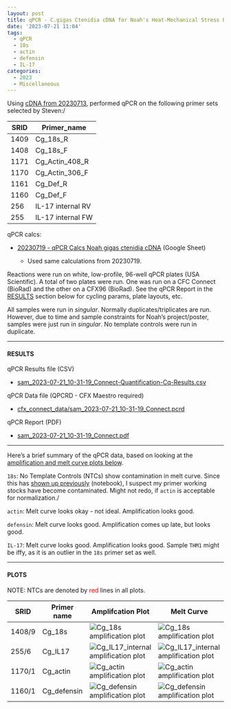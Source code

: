 ```yaml
---
layout: post
title: qPCR - C.gigas Ctenidia cDNA for Noah's Heat-Mechanical Stress Project
date: '2023-07-21 11:04'
tags: 
  - qPCR
  - 18s
  - actin
  - defensin
  - IL-17
categories: 
  - 2023
  - Miscellaneous
---
```

Using [cDNA from 20230713](https://robertslab.github.io/sams-notebook/posts/2023/2023-07-13-Reverse-Transcription---C.gigas-RNA-from-Noahs-Heat-Mechanical-Stress-Project/), performed qPCR on the following primer sets selected by Steven:/

| SRID | Primer_name       |
|------|-------------------|
| 1409 | Cg_18s_R          |
| 1408 | Cg_18s_F          |
| 1171 | Cg_Actin_408_R    |
| 1170 | Cg_Actin_306_F    |
| 1161 | Cg_Def_R          |
| 1160 | Cg_Def_F          |
| 256  | IL-17 internal RV |
| 255  | IL-17 internal FW |

qPCR calcs:

- [20230719 - qPCR Calcs Noah gigas ctenidia cDNA](https://docs.google.com/spreadsheets/d/1DXVSlQtKJsmwNEUbx-IOEdoOFy8FwFqmw8n7LW3pqgw/edit#gid=0) (Google Sheet)

  - Used same calculations from 20230719.

Reactions were run on white, low-profile, 96-well qPCR plates (USA Scientific). A total of two plates were run. One was run on a CFC Connect (BioRad) and the other on a CFX96 (BioRad). See the qPCR Report in the [RESULTS](#results) section below for cycling params, plate layouts, etc.

All samples were run in _singular_. Normally duplicates/triplicates are run. However, due to time and sample constraints for Noah's project/poster, samples were just run in _singular_. No template controls were run in duplicate. 


---

#### RESULTS

qPCR Results file (CSV)

- [sam_2023-07-21_10-31-19_Connect-Quantification-Cq-Results.csv](https://owl.fish.washington.edu/Athaliana/qPCR_data/sam_2023-07-21_10-31-19_Connect-Quantification-Cq-Results.csv)

qPCR Data file (QPCRD - CFX Maestro required)

- [cfx_connect_data/sam_2023-07-21_10-31-19_Connect.pcrd](https://owl.fish.washington.edu/scaphapoda/qPCR_data/cfx_connect_data/sam_2023-07-21_10-31-19_Connect.pcrd)

qPCR Report (PDF)

- [sam_2023-07-21_10-31-19_Connect.pdf](https://owl.fish.washington.edu/Athaliana/qPCR_data/qPCR_reports/sam_2023-07-21_10-31-19_Connect.pdf)

---

Here's a brief summary of the qPCR data, based on looking at the [amplification and melt curve plots below](#plots).

`18s`: No Template Controls (NTCs) show contamination in melt curve. Since this has [shown up previously](https://robertslab.github.io/sams-notebook/posts/2023/2023-07-19-qPCR---C.gigas-Ctenidia-cDNA-for-Noahs-Heat-Mechanical-Stress-Project/) (notebook), I suspect my primer working stocks have become contaminated. Might not redo, if `actin` is acceptable for normalization./

`actin`: Melt curve looks okay - not ideal. Amplification looks good.

`defensin`: Melt curve looks good. Amplification comes up late, but looks good.

`IL-17`: Melt curve looks good. Amplification looks good. Sample `THM1` might be iffy, as it is an outlier in the `18s` primer set as well.



---

#### PLOTS

NOTE: NTCs are denoted by  <span style="color: red;">red</span> lines in all plots.

| SRID   | Primer name | Amplifcation Plot                                                                                                                                          | Melt Curve                                                                                                                                                  |
|--------|-------------|------------------------------------------------------------------------------------------------------------------------------------------------------------|-------------------------------------------------------------------------------------------------------------------------------------------------------------|
| 1408/9 | Cg_18s      | ![Cg_18s amplification plot](https://owl.fish.washington.edu/Athaliana/qPCR_data/sam_2023-07-21_10-31-19_Connect-Cg_18s-amp-plots.png)                     | ![Cg_18s amplification plot](https://owl.fish.washington.edu/Athaliana/qPCR_data/sam_2023-07-21_10-31-19_Connect-Cg_18s-melt-plots.png)                     |
| 255/6  | Cg_IL17     | ![Cg_IL17_internal amplification plot](https://owl.fish.washington.edu/Athaliana/qPCR_data/sam_2023-07-21_10-31-19_Connect-Cg_IL17_internal-amp-plots.png) | ![Cg_IL17_internal amplification plot](https://owl.fish.washington.edu/Athaliana/qPCR_data/sam_2023-07-21_10-31-19_Connect-Cg_IL17_internal-melt-plots.png) |
| 1170/1 | Cg_actin    | ![Cg_actin amplification plot](https://owl.fish.washington.edu/Athaliana/qPCR_data/sam_2023-07-21_10-31-19_Connect-Cg_actin-amp-plots.png)                 | ![Cg_actin amplification plot](https://owl.fish.washington.edu/Athaliana/qPCR_data/sam_2023-07-21_10-31-19_Connect-Cg_actin-melt-plots.png)                 |
| 1160/1 | Cg_defensin | ![Cg_defensin amplification plot](https://owl.fish.washington.edu/Athaliana/qPCR_data/sam_2023-07-21_10-31-19_Connect-Cg_defensin-amp-plots.png)           | ![Cg_defensin amplification plot](https://owl.fish.washington.edu/Athaliana/qPCR_data/sam_2023-07-21_10-31-19_Connect-Cg_defensin-melt-plots.png)           |